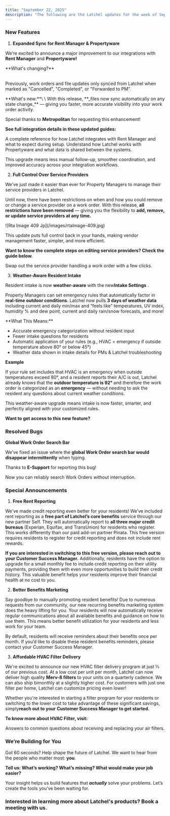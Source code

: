```yaml
---
title: "September 22, 2025"
description: "The following are the Latchel updates for the week of September 22, 2025."
---
```


### **New Features**

1. **Expanded Sync for Rent Manager & Propertyware**

We’re excited to announce a major improvement to our integrations with **Rent Manager** and **Propertyware!**

<Warning>
  **What's changing?**

  \
  Previously, work orders and file updates only synced from Latchel when marked as "Cancelled", "Completed", or "Forwarded to PM".
</Warning>

<Check>
  **What's new:**\
  \
  With this release, **_files now sync automatically on any state change_** — giving you faster, more accurate visibility into your work order activity.
</Check>

Special thanks to **Metropolitan** for requesting this enhancement!

**See full integration details in these updated guides:**

<CardGroup cols={2}>
  <Card title="Rent Manager Integration Reference Guide" icon="house-building" iconType="duotone" href="/s/topic/0TO5e000000h9wqGAA/Rent-Manager-Integration-Reference-Guide">
    A complete reference for how Latchel integrates with Rent Manager and what to expect during setup.
  </Card>
  <Card title="Propertyware Integration Reference Guide" icon="cloud-check" iconType="duotone" color="#ff9b8a" href="/s/topic/0TO5e000000h9wqGAA/Propertyware-Integration-Reference-Guide">
    Understand how Latchel works with Propertyware and what data is shared between the systems.
  </Card>
</CardGroup>

This upgrade means less manual follow-up, smoother coordination, and improved accuracy across your integration workflows.

2. **Full Control Over Service Providers**

We’ve just made it easier than ever for Property Managers to manage their service providers in Latchel.

Until now, there have been restrictions on when and how you could remove or change a service provider on a work order. With this release, **all restrictions have been removed** — giving you the flexibility to **add, remove, or update service providers at any time.**

<Frame>
  ![Rta Image 409 Jp](/images/rtaImage-409.jpg)
</Frame>

This update puts full control back in your hands, making vendor management faster, simpler, and more efficient.

**Want to know the complete steps on editing service providers? Check the guide below.**

<Card title="How to Change the Service Provider on a Work Order | How to Edit/Change the Service Provider Assigned on a Work Order" icon="house-person-return" iconType="duotone" horizontal href="https://help.latchel.com/s/topic/0TO5e000000h9wqGAA/How-to-Change-the-Service-Provider-on-a-Work-Order-New-Experience#how-to-edit%2Fchange-the-service-provider-assigned-on-a-work-order">
  Swap out the service provider handling a work order with a few clicks.
</Card>

3. **Weather-Aware Resident Intake**

Resident intake is now **weather-aware** with the new**Intake Settings** .

Property Managers can set emergency rules that automatically factor in **real-time outdoor conditions**. Latchel now pulls **3 days of weather data** including current and daily min/max and “feels like” temperatures, UV index, humidity % and dew point, current and daily rain/snow forecasts, and more!

<Check>
  **What This Means:**

  - Accurate emergency categorization without resident input
  - Fewer intake questions for residents
  - Automatic application of your rules (e.g., HVAC = emergency if outside temperature above 80° or below 45°)
  - Weather data shown in intake details for PMs & Latchel troubleshooting
</Check>

**Example**

If your rule set includes that HVAC is an emergency when outside temperatures exceed 80°, and a resident reports their A/C is out, Latchel already knows that the **outdoor temperature is 92°** and therefore the work order is categorized as an **emergency** — without needing to ask the resident any questions about current weather conditions.

This weather-aware upgrade means intake is now faster, smarter, and perfectly aligned with your customized rules.

**Want to get access to this new feature?**

<CardGroup cols={2}>
  <Card title="Get FREE access to our new customizable intake settings!" icon="calendar-day" iconType="duotone" color="#ff9b8a" horizontal href="https://calendly.com/d/cwvf-k4r-5kr/harmonia-upgrade-m">
    
  </Card>
</CardGroup>

### **Resolved Bugs**

**Global Work Order Search Bar**

We’ve fixed an issue where the **global Work Order search bar would disappear intermittently** when typing.

Thanks to **E-Support** for reporting this bug! 

Now you can reliably search Work Orders without interruption.

### **Special Announcements**

1. **Free Rent Reporting**

We've made credit reporting even better for your residents! We’ve included rent reporting as a **free part of Latchel’s core benefits** service through our new partner Self. They will automatically report to **all three major credit bureaus** (Experian, Equifax, and TransUnion) for residents who register. This works differently than our paid add-on partner Pinata. This free version requires residents to register for credit reporting and does not include rent rewards.

**If you are interested in switching to this free version, please reach out to your Customer Success Manager.** Additionally, residents have the option to upgrade for a small monthly fee to include credit reporting on their utility payments, providing them with even more opportunities to build their credit history. This valuable benefit helps your residents improve their financial health at no cost to you.

2. **Better Benefits Marketing**

Say goodbye to manually promoting resident benefits! Due to numerous requests from our community, our new recurring benefits marketing system does the heavy lifting for you. Your residents will now automatically receive regular communications about all available benefits and guidance on how to use them. This means better benefit utilization for your residents and less work for your team.

By default, residents will receive reminders about their benefits once per month. If you’d like to disable these resident benefits reminders, please contact your Customer Success Manager.

3. **Affordable HVAC Filter Delivery**

We're excited to announce our new HVAC filter delivery program at just ⅓ of our previous cost. At a low cost per unit per month, Latchel can now deliver high quality **Merv-8 filters** to your units on a quarterly cadence. We can also ship bimonthly at a slightly higher cost. For customers with just one filter per home, Latchel can customize pricing even lower!

Whether you're interested in starting a filter program for your residents or switching to the lower cost to take advantage of these significant savings, simply**reach out to your**  **Customer Success Manager to get started.**

**To know more about HVAC Filter, visit:**

<Card title="FAQ Air Filters for Residents" icon="air-conditioner" iconType="duotone" horizontal href="/s/topic/0TO5e000000h9wrGAA/FAQ-Air-Filters-for-Residents">
  Answers to common questions about receiving and replacing your air filters.
</Card>

### **We’re Building for You**

Got 60 seconds? Help shape the future of Latchel. We want to hear from the people who matter most: **you**.

**Tell us: What’s working? What’s missing? What would make your job easier?**

<CardGroup cols={2}>
  <Card title="Share your feedback here — it’s quick and impactful." icon="message-pen" iconType="duotone" color="#ff9b8a" horizontal href="https://forms.gle/fndzwWLczhkWjBQc8">
    
  </Card>
</CardGroup>

Your insight helps us build features that **_actually_** solve your problems. Let’s create the tools you’ve been waiting for.

### **Interested in learning more about Latchel's products? Book a meeting with us.**

<CardGroup cols={2}>
  <Card title="Get a Demo" icon="comments-question-check" iconType="duotone" color="#ff9b8a" horizontal href="https://latchel.com/demo-request-releases/">
    
  </Card>
</CardGroup>